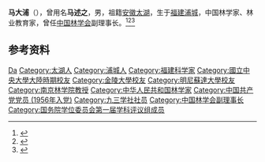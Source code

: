 '''马大浦'''（{{bd|1904年|11月6日|1992年|6月18日}}），曾用名'''马述之'''，男，祖籍[[安徽|安徽]][[太湖县|太湖]]，生于[[福建|福建]][[浦城县|浦城]]，中国林学家、林业教育家，曾任[[中国林学会|中国林学会]]副理事长。<ref>{{Cite book|title=中华当代文化名人大辞典|author=张品兴, 殷登祥, 陈有进等主编|publisher=中国广播电视出版社|year=1992|isbn=9787504315137|location=北京|pages=}}</ref><ref>{{Cite book|title=二十世纪中国名人辞典|author=蔡开松, 于信凤主编; 曾卓明, 周溯源, 赵书刚副主编|publisher=辽宁人民出版社|year=1991|isbn=|location=沈阳|pages=}}</ref><ref>{{Cite web|title=马大浦|url=http://www.thnews.gov.cn/content/detail/5f15592cd7b5c6b7b7a16b47.html|accessdate=2021-01-03|work=太湖新闻网}}</ref>

== 参考资料 ==
{{reflist}}

{{国务院学位委员会第一届学科评议组/农学}}
{{Navboxes
| title  = 马大浦在[[中国林学会|中国林学会]]的职务
| list1  =
{{中国林学会第四届理事会}}
}}

{{Authority control}}
{{DEFAULTSORT:Ma马}}
[[Category:马姓|Da]]
[[Category:太湖人|Category:太湖人]]
[[Category:浦城人|Category:浦城人]]
[[Category:福建科学家|Category:福建科学家]]
[[Category:國立中央大學大陸時期校友|Category:國立中央大學大陸時期校友]]
[[Category:金陵大學校友|Category:金陵大學校友]]
[[Category:明尼蘇達大學校友|Category:明尼蘇達大學校友]]
[[Category:南京林学院教授|Category:南京林学院教授]]
[[Category:中华人民共和国林学家|Category:中华人民共和国林学家]]
[[Category:中国共产党党员_(1956年入党)|Category:中国共产党党员 (1956年入党)]]
[[Category:九三学社社员|Category:九三学社社员]]
[[Category:中国林学会副理事长|Category:中国林学会副理事长]]
[[Category:国务院学位委员会第一届学科评议组成员|Category:国务院学位委员会第一届学科评议组成员]]

{{中国人物小作品}}
